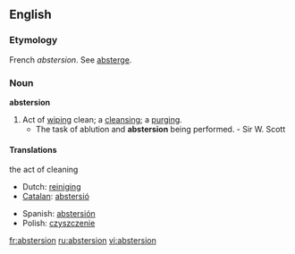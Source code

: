 ==English==
===Etymology===
French ''abstersion''. See [[absterge]].

===Noun===
'''abstersion'''
# Act of [[wiping]] clean; a [[cleansing]]; a [[purging]].
#* The task of ablution and '''abstersion''' being performed. - Sir W. Scott

====Translations====
;the act of cleaning
{{top}}
*Dutch: [[reiniging]] {{f}}
*[[Catalan]]: [[abstersió]] {{f}}
{{mid}}
*Spanish: [[abstersión]] {{f}}
*Polish: [[czyszczenie]]
{{bottom}}

[[fr:abstersion]]
[[ru:abstersion]]
[[vi:abstersion]]